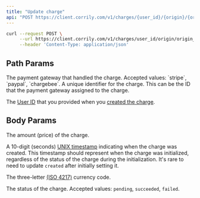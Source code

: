 ```yaml
---
title: "Update charge"
api: "POST https://client.corrily.com/v1/charges/{user_id}/{origin}/{origin_id}"
---
```


<RequestExample>

```bash Bash
curl --request POST \
     --url https://client.corrily.com/v1/charges/user_id/origin/origin_id \
     --header 'Content-Type: application/json'
```

</RequestExample>

## Path Params

<Param path="origin" type="string" required>
  The payment gateway that handled the charge. Accepted values: `stripe`,
  `paypal`, `chargebee`.
</Param>

<Param path="origin_id" type="string" required>
  A unique identifier for the charge. This can be the ID that the payment
  gateway assigned to the charge.
</Param>

<Param path="user_id" type="string" required>

The [User ID](/api-reference/users/user-id) that you provided when you
[created the charge](/api-reference/charges/create-charge).

</Param>

## Body Params

<Param body="amount" type="float">
  The amount (price) of the charge.
</Param>

<Param body="created" type="integer">

A 10-digit (seconds) [UNIX timestamp](https://en.wikipedia.org/wiki/Unix_time)
indicating when the charge was created. This timestamp should represent when
the charge was initialized, regardless of the status of the charge during the
initialization. It's rare to need to update `created` after initially setting
it.

</Param>

<Param body="currency" type="string">

The three-letter [(ISO 4217)](https://en.wikipedia.org/wiki/ISO_4217#Active_codes) currency code.

</Param>

<Param body="status" type="string">

The status of the charge. Accepted values: `pending`, `succeeded`, `failed`.

</Param>
